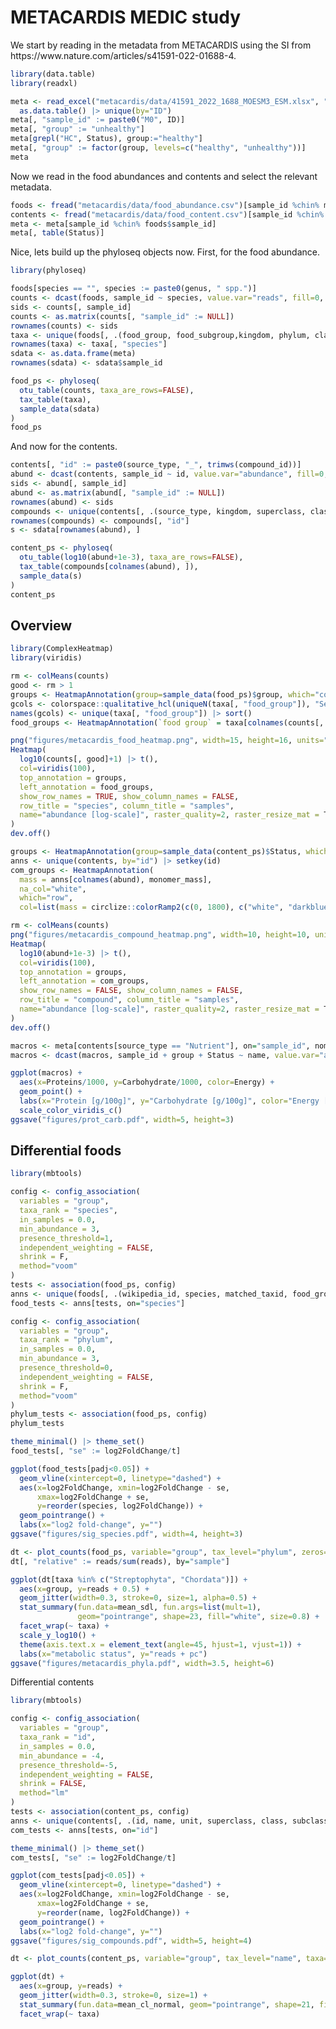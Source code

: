 # METACARDIS MEDIC study

We start by reading in the metadata from METACARDIS using the SI from https://www.nature.com/articles/s41591-022-01688-4.

```r
library(data.table)
library(readxl)

meta <- read_excel("metacardis/data/41591_2022_1688_MOESM3_ESM.xlsx", "ST14", skip=1) |> 
  as.data.table() |> unique(by="ID")
meta[, "sample_id" := paste0("M0", ID)]
meta[, "group" := "unhealthy"]
meta[grepl("HC", Status), group:="healthy"]
meta[, "group" := factor(group, levels=c("healthy", "unhealthy"))]
meta
```

Now we read in the food abundances and contents and select the relevant metadata.

```r
foods <- fread("metacardis/data/food_abundance.csv")[sample_id %chin% meta$sample_id]
contents <- fread("metacardis/data/food_content.csv")[sample_id %chin% meta$sample_id]
meta <- meta[sample_id %chin% foods$sample_id]
meta[, table(Status)]
```

Nice, lets build up the phyloseq objects now. First, for the food abundance.

```r
library(phyloseq)

foods[species == "", species := paste0(genus, " spp.")]
counts <- dcast(foods, sample_id ~ species, value.var="reads", fill=0, fun.aggregate=sum)
sids <- counts[, sample_id]
counts <- as.matrix(counts[, "sample_id" := NULL])
rownames(counts) <- sids
taxa <- unique(foods[, .(food_group, food_subgroup,kingdom, phylum, class, order, genus, species)], by="species") |> as.matrix()
rownames(taxa) <- taxa[, "species"]
sdata <- as.data.frame(meta)
rownames(sdata) <- sdata$sample_id

food_ps <- phyloseq(
  otu_table(counts, taxa_are_rows=FALSE),
  tax_table(taxa),
  sample_data(sdata)
)
food_ps
```

And now for the contents.

```r
contents[, "id" := paste0(source_type, "_", trimws(compound_id))]
abund <- dcast(contents, sample_id ~ id, value.var="abundance", fill=0, fun.aggregate = sum)
sids <- abund[, sample_id]
abund <- as.matrix(abund[, "sample_id" := NULL])
rownames(abund) <- sids
compounds <- unique(contents[, .(source_type, kingdom, superclass, class, subclass, name, id)]) |> as.matrix()
rownames(compounds) <- compounds[, "id"]
s <- sdata[rownames(abund), ]

content_ps <- phyloseq(
  otu_table(log10(abund+1e-3), taxa_are_rows=FALSE),
  tax_table(compounds[colnames(abund), ]),
  sample_data(s)
)
content_ps
```

## Overview

```r
library(ComplexHeatmap)
library(viridis)

rm <- colMeans(counts)
good <- rm > 1
groups <- HeatmapAnnotation(group=sample_data(food_ps)$group, which="col", col=list(group=c(healthy="white", unhealthy="tomato")))
gcols <- colorspace::qualitative_hcl(uniqueN(taxa[, "food_group"]), "Set2")
names(gcols) <- unique(taxa[, "food_group"]) |> sort()
food_groups <- HeatmapAnnotation(`food group` = taxa[colnames(counts[, good]), "food_group"], which="row", col=list(`food group` = gcols))

png("figures/metacardis_food_heatmap.png", width=15, height=16, units="in", res=300)
Heatmap(
  log10(counts[, good]+1) |> t(), 
  col=viridis(100), 
  top_annotation = groups, 
  left_annotation = food_groups,
  show_row_names = TRUE, show_column_names = FALSE,
  row_title = "species", column_title = "samples",
  name="abundance [log-scale]", raster_quality=2, raster_resize_mat = T
)
dev.off()
```

```r
groups <- HeatmapAnnotation(group=sample_data(content_ps)$Status, which="col", col=list(group=c(HC275="white", MMC269="orange", UMCC222="tomato")))
anns <- unique(contents, by="id") |> setkey(id)
com_groups <- HeatmapAnnotation(
  mass = anns[colnames(abund), monomer_mass], 
  na_col="white", 
  which="row",
  col=list(mass = circlize::colorRamp2(c(0, 1800), c("white", "darkblue"))))

rm <- colMeans(counts)
png("figures/metacardis_compound_heatmap.png", width=10, height=10, units="in", res=300)
Heatmap(
  log10(abund+1e-3) |> t(), 
  col=viridis(100), 
  top_annotation = groups, 
  left_annotation = com_groups,
  show_row_names = FALSE, show_column_names = FALSE,
  row_title = "compound", column_title = "samples",
  name="abundance [log-scale]", raster_quality=2, raster_resize_mat = T
)
dev.off()
```

```r
macros <- meta[contents[source_type == "Nutrient"], on="sample_id", nomatch=0]
macros <- dcast(macros, sample_id + group + Status ~ name, value.var="abundance", fill=0, fun.aggregate=sum)

ggplot(macros) +
  aes(x=Proteins/1000, y=Carbohydrate/1000, color=Energy) +
  geom_point() + 
  labs(x="Protein [g/100g]", y="Carbohydrate [g/100g]", color="Energy [kcal/100g]") +
  scale_color_viridis_c()
ggsave("figures/prot_carb.pdf", width=5, height=3)
```

## Differential foods

```r
library(mbtools)

config <- config_association(
  variables = "group",
  taxa_rank = "species",
  in_samples = 0.0,
  min_abundance = 3,
  presence_threshold=1,
  independent_weighting = FALSE,
  shrink = F,
  method="voom"
)
tests <- association(food_ps, config)
anns <- unique(foods[, .(wikipedia_id, species, matched_taxid, food_group, food_subgroup)])
food_tests <- anns[tests, on="species"]
```

```r
config <- config_association(
  variables = "group",
  taxa_rank = "phylum",
  in_samples = 0.0,
  min_abundance = 3,
  presence_threshold=0,
  independent_weighting = FALSE,
  shrink = F,
  method="voom"
)
phylum_tests <- association(food_ps, config)
phylum_tests
```

```r
theme_minimal() |> theme_set()
food_tests[, "se" := log2FoldChange/t]

ggplot(food_tests[padj<0.05]) +
  geom_vline(xintercept=0, linetype="dashed") +
  aes(x=log2FoldChange, xmin=log2FoldChange - se, 
      xmax=log2FoldChange + se, 
      y=reorder(species, log2FoldChange)) +
  geom_pointrange() +
  labs(x="log2 fold-change", y="")
ggsave("figures/sig_species.pdf", width=4, height=3)
```

```r
dt <- plot_counts(food_ps, variable="group", tax_level="phylum", zeros=T, normalized=F, only_data=T)
dt[, "relative" := reads/sum(reads), by="sample"]

ggplot(dt[taxa %in% c("Streptophyta", "Chordata")]) +
  aes(x=group, y=reads + 0.5) +
  geom_jitter(width=0.3, stroke=0, size=1, alpha=0.5) +
  stat_summary(fun.data=mean_sdl, fun.args=list(mult=1),
               geom="pointrange", shape=23, fill="white", size=0.8) +
  facet_wrap(~ taxa) + 
  scale_y_log10() + 
  theme(axis.text.x = element_text(angle=45, hjust=1, vjust=1)) +
  labs(x="metabolic status", y="reads + pc")
ggsave("figures/metacardis_phyla.pdf", width=3.5, height=6)
```

Differential contents

```r
library(mbtools)

config <- config_association(
  variables = "group",
  taxa_rank = "id",
  in_samples = 0.0,
  min_abundance = -4,
  presence_threshold=-5,
  independent_weighting = FALSE,
  shrink = FALSE,
  method="lm"
)
tests <- association(content_ps, config)
anns <- unique(contents[, .(id, name, unit, superclass, class, subclass)])
com_tests <- anns[tests, on="id"]
```

```r
theme_minimal() |> theme_set()
com_tests[, "se" := log2FoldChange/t]

ggplot(com_tests[padj<0.05]) +
  geom_vline(xintercept=0, linetype="dashed") +
  aes(x=log2FoldChange, xmin=log2FoldChange - se, 
      xmax=log2FoldChange + se, 
      y=reorder(name, log2FoldChange)) +
  geom_pointrange() +
  labs(x="log2 fold-change", y="")
ggsave("figures/sig_compounds.pdf", width=5, height=4)
```

```r
dt <- plot_counts(content_ps, variable="group", tax_level="name", taxa=com_tests[padj<0.05, name], normalized=F, zeros=T, only_data=T)

ggplot(dt) +
  aes(x=group, y=reads) +
  geom_jitter(width=0.3, stroke=0, size=1) +
  stat_summary(fun.data=mean_cl_normal, geom="pointrange", shape=21, fill="white") +
  facet_wrap(~ taxa)
```